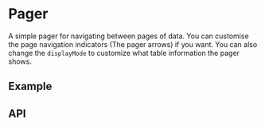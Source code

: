 
<Meta title="Docs/Components/Data/Pager" />

# Pager
A simple pager for navigating between pages of data. You can customise the page navigation indicators (The pager arrows) if you want.
You can also change the `displayMode` to customize what table information the pager shows.

## Example
<Canvas sourceState="shown" of={PagerStories.ShowPages} />
<Canvas sourceState="shown" of={PagerStories.ShowItems} />
<Canvas sourceState="shown" of={PagerStories.ShowAll} />

## API
<ArgTypes of={Pager} />

